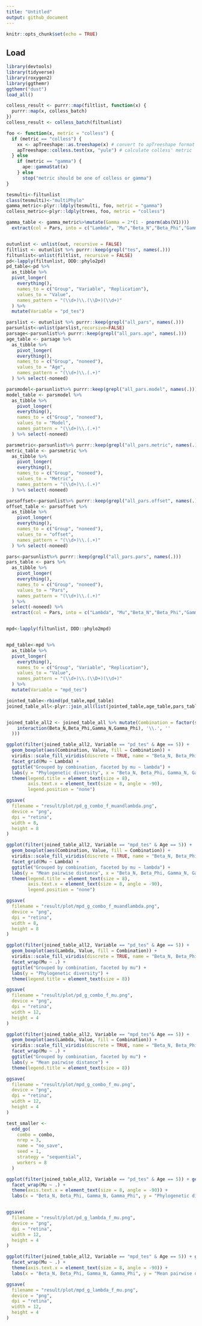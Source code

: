 ```yaml
---
title: "Untitled"
output: github_document
---
```


```r
knitr::opts_chunk$set(echo = TRUE)
```

## Load

```r
library(devtools)
library(tidyverse)
library(roxygen2)
library(ggthemr)
ggthemr("dust")
load_all()
```

```r
colless_result <- purrr::map(filtlist, function(x) {
  purrr::map(x, colless_batch)
})
colless_result <- colless_batch(filtunlist)

foo <- function(x, metric = "colless") {
  if (metric == "colless") {
    xx <- apTreeshape::as.treeshape(x) # convert to apTreeshape format
    apTreeshape::colless.test(xx, "yule") # calculate colless' metric
  } else
    if (metric == "gamma") {
      ape::gammaStat(x)
    } else
      stop("metric should be one of colless or gamma")
}

tesmulti<-filtunlist
class(tesmulti)<-"multiPhylo"
gamma_metric<-plyr::ldply(tesmulti, foo, metric = "gamma")
colless_metric<-plyr::ldply(trees, foo, metric = "colless")

gamma_table <- gamma_metric%>%mutate(Gamma = 2*(1 - pnorm(abs(V1))))
  extract(col = Pars, into = c("Lambda", "Mu","Beta_N","Beta_Phi","Gamma_N","Gamma_Phi"), "c\\((.+)\\,(.+)\\,(.+)\\,(.+)\\,(.+)\\,(.+)\\)")


outunlist <- unlist(out, recursive = FALSE)
filtlist <- outunlist %>% purrr::keep(grepl("tes", names(.)))
filtunlist<-unlist(filtlist, recursive = FALSE)
pd<-lapply(filtunlist, DDD::phylo2pd)
pd_table<-pd %>% 
  as_tibble %>%
  pivot_longer(
    everything(),
    names_to = c("Group", "Variable", "Replication"),
    values_to = "Value",
    names_pattern = "(\\d+)\\.(\\D+)(\\d+)"
  ) %>% 
  mutate(Variable = "pd_tes")

parslist <- outunlist %>% purrr::keep(grepl("all_pars", names(.)))
parsunlist<-unlist(parslist,recursive=FALSE)
parsage<-parsunlist%>% purrr::keep(grepl("all_pars.age", names(.)))
age_table <- parsage %>%
  as_tibble %>%
    pivot_longer(
    everything(),
    names_to = c("Group", "noneed"),
    values_to = "Age",
    names_pattern = "(\\d+)\\.(.+)"
  ) %>% select(-noneed)

parsmodel<-parsunlist%>% purrr::keep(grepl("all_pars.model", names(.)))
model_table <- parsmodel %>%
  as_tibble %>%
    pivot_longer(
    everything(),
    names_to = c("Group", "noneed"),
    values_to = "Model",
    names_pattern = "(\\d+)\\.(.+)"
  ) %>% select(-noneed)

parsmetric<-parsunlist%>% purrr::keep(grepl("all_pars.metric", names(.)))
metric_table <- parsmetric %>%
  as_tibble %>%
    pivot_longer(
    everything(),
    names_to = c("Group", "noneed"),
    values_to = "Metric",
    names_pattern = "(\\d+)\\.(.+)"
  ) %>% select(-noneed)

parsoffset<-parsunlist%>% purrr::keep(grepl("all_pars.offset", names(.)))
offset_table <- parsoffset %>%
  as_tibble %>%
    pivot_longer(
    everything(),
    names_to = c("Group", "noneed"),
    values_to = "offset",
    names_pattern = "(\\d+)\\.(.+)"
  ) %>% select(-noneed)

pars<-parsunlist%>% purrr::keep(grepl("all_pars.pars", names(.)))
pars_table <- pars %>%
  as_tibble %>%
    pivot_longer(
    everything(),
    names_to = c("Group", "noneed"),
    values_to = "Pars",
    names_pattern = "(\\d+)\\.(.+)"
  ) %>% 
  select(-noneed) %>%
  extract(col = Pars, into = c("Lambda", "Mu","Beta_N","Beta_Phi","Gamma_N","Gamma_Phi"), "c\\((.+)\\,(.+)\\,(.+)\\,(.+)\\,(.+)\\,(.+)\\)")


mpd<-lapply(filtunlist, DDD::phylo2mpd)


mpd_table<-mpd %>% 
  as_tibble %>%
  pivot_longer(
    everything(),
    names_to = c("Group", "Variable", "Replication"),
    values_to = "Value",
    names_pattern = "(\\d+)\\.(\\D+)(\\d+)"
  ) %>% 
  mutate(Variable = "mpd_tes")

jointed_table<-rbind(pd_table,mpd_table)
joined_table_all<-plyr::join_all(list(jointed_table,age_table,pars_table,model_table,metric_table,offset_table), by = "Group", type = "left")


joined_table_all2 <- joined_table_all %>% mutate(Combination = factor(str_replace(
    interaction(Beta_N,Beta_Phi,Gamma_N,Gamma_Phi), '\\.', ''
  )))
```
```r
ggplot(filter(joined_table_all2, Variable == "pd_tes" & Age == 5)) +
  geom_boxplot(aes(Combination, Value, fill = Combination)) +
  viridis::scale_fill_viridis(discrete = TRUE, name = "Beta_N, Beta_Phi, Gamma_N, Gamma_Phi") +
  facet_grid(Mu ~ Lambda) +
  ggtitle("Grouped by combination, faceted by mu ~ lambda") +
  labs(y = "Phylogenetic diversity", x = "Beta_N, Beta_Phi, Gamma_N, Gamma_Phi") +
  theme(legend.title = element_text(size = 8),
        axis.text.x = element_text(size = 8, angle = -90),
        legend.position = "none")

ggsave(
  filename = "result/plot/pd_g_combo_f_muandlambda.png",
  device = "png",
  dpi = "retina",
  width = 8,
  height = 8
)

```
```r
ggplot(filter(joined_table_all2, Variable == "mpd_tes" & Age == 5)) +
  geom_boxplot(aes(Combination, Value, fill = Combination)) +
  viridis::scale_fill_viridis(discrete = TRUE, name = "Beta_N, Beta_Phi, Gamma_N, Gamma_Phi") +
  facet_grid(Mu ~ Lambda) +
  ggtitle("Grouped by combination, faceted by mu ~ lambda") +
  labs(y = "Mean pairwise distance", x = "Beta_N, Beta_Phi, Gamma_N, Gamma_Phi") +
  theme(legend.title = element_text(size = 8),
        axis.text.x = element_text(size = 8, angle = -90),
        legend.position = "none")

ggsave(
  filename = "result/plot/mpd_g_combo_f_muandlambda.png",
  device = "png",
  dpi = "retina",
  width = 8,
  height = 8
)

```


```r
ggplot(filter(joined_table_all2, Variable == "pd_tes" & Age == 5)) +
  geom_boxplot(aes(Lambda, Value, fill = Combination)) +
  viridis::scale_fill_viridis(discrete = TRUE, name = "Beta_N, Beta_Phi, Gamma_N, Gamma_Phi") +
  facet_wrap(Mu ~ .) +
  ggtitle("Grouped by combination, faceted by mu") +
  labs(y = "Phylogenetic diversity") +
  theme(legend.title = element_text(size = 8))

ggsave(
  filename = "result/plot/pd_g_combo_f_mu.png",
  device = "png",
  dpi = "retina",
  width = 12,
  height = 4
)
```

```r
ggplot(filter(joined_table_all2, Variable == "mpd_tes"& Age == 5)) +
  geom_boxplot(aes(Lambda, Value, fill = Combination)) +
  viridis::scale_fill_viridis(discrete = TRUE, name = "Beta_N, Beta_Phi, Gamma_N, Gamma_Phi") +
  facet_wrap(Mu ~ .) +
  ggtitle("Grouped by combination, faceted by mu") +
  labs(y = "Mean pairwise distance") +
  theme(legend.title = element_text(size = 8))

ggsave(
  filename = "result/plot/mpd_g_combo_f_mu.png",
  device = "png",
  dpi = "retina",
  width = 12,
  height = 4
)

test_smaller <-
  edd_go(
    combo = combo,
    nrep = 3,
    name = "no_save",
    seed = 1,
    strategy = "sequential",
    workers = 8
  )
```

```r
ggplot(filter(joined_table_all2, Variable == "pd_tes" & Age == 5)) + geom_boxplot(aes(Combination, Value, fill = Lambda)) + viridis::scale_fill_viridis(discrete = TRUE) +
  facet_wrap(Mu ~ .) +
  theme(axis.text.x = element_text(size = 8, angle = -90)) +
  labs(x = "Beta_N, Beta_Phi, Gamma_N, Gamma_Phi", y = "Phylogenetic diversity") +     ggtitle("Grouped by lambda, faceted by mu")


ggsave(
  filename = "result/plot/pd_g_lambda_f_mu.png",
  device = "png",
  dpi = "retina",
  width = 12,
  height = 4
)
```
```r
ggplot(filter(joined_table_all2, Variable == "mpd_tes" & Age == 5)) + geom_boxplot(aes(Combination, Value, fill = Lambda)) + viridis::scale_fill_viridis(discrete = TRUE) +
  facet_wrap(Mu ~ .) +
  theme(axis.text.x = element_text(size = 8, angle = -90)) +
  labs(x = "Beta_N, Beta_Phi, Gamma_N, Gamma_Phi", y = "Mean pairwise distance") +     ggtitle("Grouped by lambda, faceted by mu")

ggsave(
  filename = "result/plot/mpd_g_lambda_f_mu.png",
  device = "png",
  dpi = "retina",
  width = 12,
  height = 4
)
```
